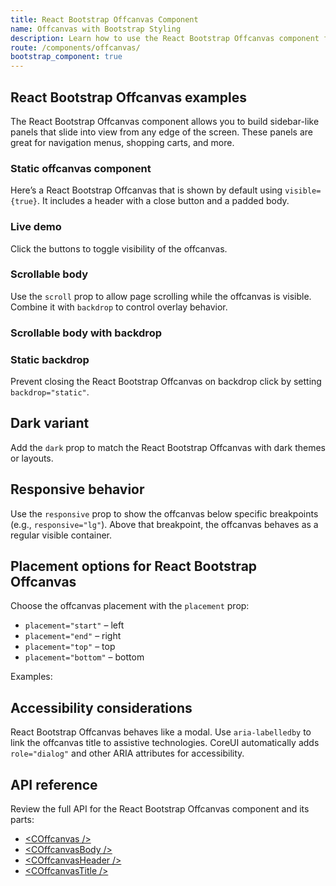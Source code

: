 ```yaml
---
title: React Bootstrap Offcanvas Component
name: Offcanvas with Bootstrap Styling
description: Learn how to use the React Bootstrap Offcanvas component from CoreUI to create hidden sidebars and sliding panels for navigation, shopping carts, or any additional UI element.
route: /components/offcanvas/
bootstrap_component: true
---
```


## React Bootstrap Offcanvas examples

The React Bootstrap Offcanvas component allows you to build sidebar-like panels that slide into view from any edge of the screen. These panels are great for navigation menus, shopping carts, and more.

### Static offcanvas component

Here’s a React Bootstrap Offcanvas that is shown by default using `visible={true}`. It includes a header with a close button and a padded body.

<ExampleSnippet
  className="theme-bootstrap docs-example-offcanvas bg-body-tertiary p-0 overflow-hidden"
  component="OffcanvasExample"
  componentName="React Bootstrap Offcanvas"
/>

### Live demo

Click the buttons to toggle visibility of the offcanvas.

<ExampleSnippet className="theme-bootstrap" component="OffcanvasLiveExample" componentName="React Bootstrap Offcanvas" />

### Scrollable body

Use the `scroll` prop to allow page scrolling while the offcanvas is visible. Combine it with `backdrop` to control overlay behavior.

<ExampleSnippet className="theme-bootstrap" component="OffcanvasBodyScrollingExample" componentName="React Bootstrap Offcanvas" />

### Scrollable body with backdrop

<ExampleSnippet
  className="theme-bootstrap"
  component="OffcanvasBodyScrollingAndBackdropExample"
  componentName="React Bootstrap Offcanvas"
/>

### Static backdrop

Prevent closing the React Bootstrap Offcanvas on backdrop click by setting `backdrop="static"`.

<ExampleSnippet className="theme-bootstrap" component="OffcanvasStaticBackdropExample" componentName="React Bootstrap Offcanvas" />

## Dark variant

Add the `dark` prop to match the React Bootstrap Offcanvas with dark themes or layouts.

<ExampleSnippet
  className="theme-bootstrap docs-example-offcanvas bg-body-secondary p-0 overflow-hidden"
  component="OffcanvasDarkExample"
  componentName="React Bootstrap Offcanvas"
/>

## Responsive behavior

Use the `responsive` prop to show the offcanvas below specific breakpoints (e.g., `responsive="lg"`). Above that breakpoint, the offcanvas behaves as a regular visible container.

<ExampleSnippet className="theme-bootstrap" component="OffcanvasResponsiveExample" componentName="React Bootstrap Offcanvas" />

## Placement options for React Bootstrap Offcanvas

Choose the offcanvas placement with the `placement` prop:

- `placement="start"` – left
- `placement="end"` – right
- `placement="top"` – top
- `placement="bottom"` – bottom

Examples:

<ExampleSnippet className="theme-bootstrap" component="OffcanvasPlacementTopExample" componentName="React Bootstrap Offcanvas" />
<ExampleSnippet className="theme-bootstrap" component="OffcanvasPlacementRightExample" componentName="React Bootstrap Offcanvas" />
<ExampleSnippet className="theme-bootstrap" component="OffcanvasPlacementBottomExample" componentName="React Bootstrap Offcanvas" />

## Accessibility considerations

React Bootstrap Offcanvas behaves like a modal. Use `aria-labelledby` to link the offcanvas title to assistive technologies. CoreUI automatically adds `role="dialog"` and other ARIA attributes for accessibility.

## API reference

Review the full API for the React Bootstrap Offcanvas component and its parts:

- [&lt;COffcanvas /&gt;](./api/#coffcanvas)
- [&lt;COffcanvasBody /&gt;](./api/#coffcanvasbody)
- [&lt;COffcanvasHeader /&gt;](./api/#coffcanvasheader)
- [&lt;COffcanvasTitle /&gt;](./api/#coffcanvastitle)
